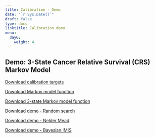---
title: Calibration - Demo
date: "`r Sys.Date()`"
draft: false
type: docs
linktitle: Calibration demo
menu:
  day6:
    weight: 4
---

## Demo: 3-State Cancer Relative Survival (CRS) Markov Model

[Download calibration targets](../../../rmds/CRS_CalibTargets.RData)

[Download Markov model function](../../../rmds/CRS_MarkovModel_Function.R)

[Download 3-state Markov model function](../../../rmds/Functions_markov_3state.R)

[Download demo - Random search](../../../rmds/CRS_Calib_RandomSearch.Rmd)

[Download demo - Nelder Mead](../../../rmds/CRS_Calib_NelderMead.Rmd)

[Download demo - Bayesian IMIS](../../../rmds/CRS_Calib_IMIS.Rmd)

